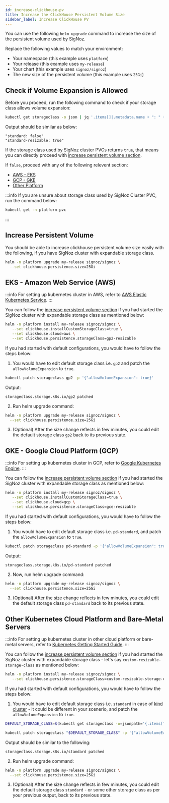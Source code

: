 ```yaml
---
id: increase-clickhouse-pv
title: Increase the ClickHouse Persistent Volume Size
sidebar_label: Increase ClickHouse PV
---
```



You can use the following `helm upgrade` command to increase the size
of the persistent volume used by SigNoz.

Replace the following values to match your environment:

- Your namespace (this example uses `platform`)
- Your release (this example uses `my-release`)
- Your chart (this example uses `signoz/signoz`)
- The new size of the persistent volume (this example uses `25Gi`)

## Check if Volume Expansion is Allowed

Before you proceed, run the following command to check if
your storage class allows volume expansion:

```bash
kubectl get storageclass -o json | jq '.items[]|.metadata.name + ": " + (.allowVolumeExpansion|tostring)'
```

Output should be similar as below:
```
"standard: false"
"standard-resizable: true"
```

If the storage class used by SigNoz cluster PVCs returns `true`, that means
you can directly proceed with [increase persistent volume section](#increase-persisent-volume).

If `false`, proceed with any of the following relevent section:
- [AWS - EKS](#eks---amazon-web-service-aws)
- [GCP - GKE](#gke---google-cloud-platform-gcp)
- [Other Platform](#other-kubernetes-cloud-platform-and-bare-metal-servers)

:::info
If you are unsure about storage class used by SigNoz Cluster PVC,
run the command below:

```bash
kubectl get -n platform pvc
```
:::

## Increase Persistent Volume

You should be able to increase clickhouse persistent volume size easily with
the following, if you have SigNoz cluster with expandable storage class.

```bash
helm -n platform upgrade my-release signoz/signoz \
  --set clickhouse.persistence.size=25Gi
```

<UpgradeInfo/>

## EKS - Amazon Web Service (AWS)

:::info
For setting up kubernetes cluster in AWS, refer to
[AWS Elastic Kubernetes Service](https://aws.amazon.com/eks/).
:::

You can follow the [increase persistent volume section](#increase-persisent-volume)
if you had started the SigNoz cluster with expandable storage class as mentioned below:

```bash
helm -n platform install my-release signoz/signoz \
   --set clickhouse.installCustomStorageClass=true \
   --set clickhouse.cloud=aws \
   --set clickhouse.persistence.storageClass=gp2-resizable
```

If you had started with default configurations, you would have to follow the steps below:

1. You would have to edit default storage class i.e. `gp2`
and patch the `allowVolumeExpansion` to `true`.

```bash
kubectl patch storageclass gp2 -p '{"allowVolumeExpansion": true}'
```

Output:
```
storageclass.storage.k8s.io/gp2 patched
```

2. Run helm upgrade command:

```bash
helm -n platform upgrade my-release signoz/signoz \
  --set clickhouse.persistence.size=25Gi
```

3. (Optional) After the size change reflects in few minutes, you could edit
the default storage class `gp2` back to its previous state.

## GKE - Google Cloud Platform (GCP)

:::info
For setting up kubernetes cluster in GCP, refer to
[Google Kubernetes Engine](https://cloud.google.com/kubernetes-engine/).
:::

You can follow the [increase persistent volume section](#increase-persisent-volume)
if you had started the SigNoz cluster with expandable storage class as mentioned below:

```bash
helm -n platform install my-release signoz/signoz \
   --set clickhouse.installCustomStorageClass=true \
   --set clickhouse.cloud=gcp \
   --set clickhouse.persistence.storageClass=gce-resizable
```

If you had started with default configurations, you would have to follow the steps below:

1. You would have to edit default storage class i.e. `pd-standard`,
and patch the `allowVolumeExpansion` to `true`.

```bash
kubectl patch storageclass pd-standard -p '{"allowVolumeExpansion": true}'
```

Output:
```
storageclass.storage.k8s.io/pd-standard patched
```

2. Now, run helm upgrade command:

```bash
helm -n platform upgrade my-release signoz/signoz \
  --set clickhouse.persistence.size=25Gi
```

3. (Optional) After the size change reflects in few minutes, you could edit
the default storage class `pd-standard` back to its previous state.

## Other Kubernetes Cloud Platform and Bare-Metal Servers

:::info
For setting up kubernetes cluster in other cloud platform or bare-metal servers, refer
to [Kubernetes Getting Started Guide](https://kubernetes.io/docs/setup/).
:::

You can follow the [increase persistent volume section](#increase-persisent-volume)
if you had started the SigNoz cluster with expandable storage class - let's say
`custom-resizable-storage-class` as mentioned below:

```bash
helm -n platform install my-release signoz/signoz \
   --set clickhouse.persistence.storageClass=custom-resizable-storage-class
```

If you had started with default configurations, you would have to follow the steps below:

1. You would have to edit default storage class i.e. `standard` in case
of [kind cluster](https://kind.sigs.k8s.io) - it could be different in
your scenerio, and patch the `allowVolumeExpansion` to `true`.

```bash
DEFAULT_STORAGE_CLASS=$(kubectl get storageclass -o=jsonpath='{.items[?(@.metadata.annotations.storageclass\.kubernetes\.io/is-default-class=="true")].metadata.name}')

kubectl patch storageclass "$DEFAULT_STORAGE_CLASS" -p '{"allowVolumeExpansion": true}'
```

Output should be similar to the following:
```
storageclass.storage.k8s.io/standard patched
```

2. Run helm upgrade command:

```bash
helm -n platform upgrade my-release signoz/signoz \
  --set clickhouse.persistence.size=25Gi
```

3. (Optional) After the size change reflects in few minutes, you could edit
the default storage class `standard` - or some other storage class as per your
previous output, back to its previous state.
